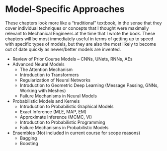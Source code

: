 # Model-Specific Approaches

These chapters look more like a "traditional" textbook, in the sense that they cover individual techniques or concepts that I thought were maximally relevant to Mechanical Engineers at the time that I wrote the book. These chapters will be most immediately useful in terms of getting up to speed with specific types of models, but they are also the most likely to become out of date quickly as newer/better models are invented.

- Review of Prior Course Models -- CNNs, UNets, RNNs, AEs
- Advanced Neural Models
  - The Attention Mechanism
  - Introduction to Transformers
  - Regularization of Neural Networks
  - Introduction to Geometric Deep Learning (Message Passing, GNNs, Working with Meshes)
  - Failure Mechanisms in Neural Models
- Probabilistic Models and Kernels
  - Introduction to Probabilistic Graphical Models
  - Exact Inference (MLE, MAP, EM)
  - Approximate Inference (MCMC, VI)
  - Introduction to Probabilistic Programming
  - Failure Mechanisms in Probabilistic Models
- Ensembles (Not included in current course for scope reasons)
  - Bagging
  - Boosting
